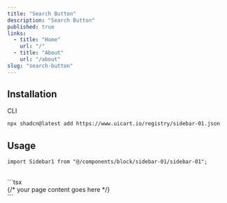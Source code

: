```yaml
---
title: "Search Button"
description: "Search Button"
published: true
links:
  - title: "Home"
    url: "/"
  - title: "About"
    url: "/about"
slug: "search-button"
---
```


## Installation

<ComponentPreview name="search-button" shouldExpand={true} />

<Tabs defaultValue="cli">

<TabsList>
  <TabsTrigger value="cli">CLI</TabsTrigger>
</TabsList>

<TabsContent value="cli">

```bash
npx shadcn@latest add https://www.uicart.io/registry/sidebar-01.json
```

</TabsContent>

</Tabs>

## Usage

```tsx
import Sidebar1 from "@/components/block/sidebar-01/sidebar-01";
```

<br />
```tsx
<div className="flex gap-2">
  <Sidebar1 />
  <main className="flex w-full justify-center text-5xl flex-col">
    {/* your page content goes here */}
  </main>
</div>
```

